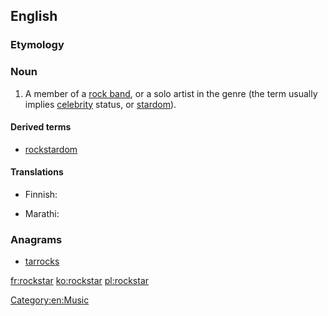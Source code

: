 ==English==
{{wikipedia|dab=Rock Star}}

===Etymology===
{{compound|rock|star}}

===Noun===
{{en-noun}}

# A member of a [[rock band]], or a solo artist in the genre (the term usually implies [[celebrity]] status, or [[stardom]]).

====Derived terms====
* [[rockstardom]]

====Translations====
{{trans-top|member of a rock band}}
* Finnish: {{t-|fi|rocktähti}}
{{trans-mid}}
* Marathi: {{t-|mr|रॉक्स्टार|tr=rǒksṭāra|sc=Deva}}
{{trans-bottom}}

===Anagrams===
* [[tarrocks#English|tarrocks]]

[[Category:en:Music]]

[[fr:rockstar]]
[[ko:rockstar]]
[[pl:rockstar]]